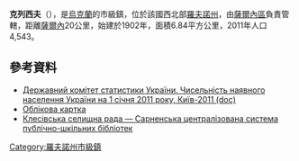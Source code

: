 {{coord|51|19|3|N|26|53|41|E|scale:30000|display=title}}

'''克列西夫'''（{{lang-uk|Клесів}}），是[[烏克蘭|烏克蘭]]的市級鎮，位於該國西北部[[羅夫諾州|羅夫諾州]]，由[[薩爾內區|薩爾內區]]負責管轄，距離[[薩爾內|薩爾內]]20公里，始建於1902年，面積6.84平方公里，2011年人口4,543。

==參考資料==
*[https://web.archive.org/web/20121010205321/http://stat6.stat.lviv.ua/PXWEB2007/ukr/publ/2011/chnas.zip Державний комітет статистики України. Чисельність наявного населення України на 1 січня 2011 року, Київ-2011 (doc)]
* [http://w1.c1.rada.gov.ua/pls/z7503/A005?rdat1=13.08.2014&rf7571=28351 Облікова картка] {{Wayback|url=http://w1.c1.rada.gov.ua/pls/z7503/A005?rdat1=13.08.2014&rf7571=28351 |date=20200808210002 }}
* [http://lib.sowa.com.ua/InPor/KLESIVPADA.htm Клесівська селищна рада — Сарненська централізована система публічно-шкільних бібліотек] {{Wayback|url=http://lib.sowa.com.ua/InPor/KLESIVPADA.htm |date=20200125213538 }}

{{DEFAULTSORT:Клесів}}
[[Category:羅夫諾州市級鎮|Category:羅夫諾州市級鎮]]


{{Rivne-geo-stub}}